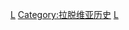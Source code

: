 {{Commonscat|Latvia by year}}

[[Category:各年份各國|L]]
[[Category:拉脱维亚历史|Category:拉脱维亚历史]]
[[Category:依年份劃分的歐洲|L]]